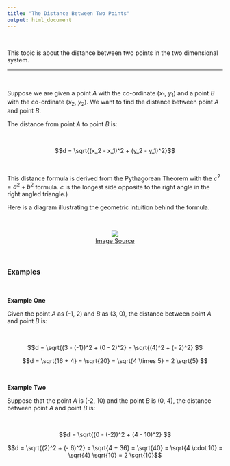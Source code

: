 ```yaml
---
title: "The Distance Between Two Points"
output: html_document
---
```


&nbsp;

This topic is about the distance between two points in the two dimensional system.

---

&nbsp;

Suppose we are given a point $A$ with the co-ordinate ($x_1$, $y_1$) and a point $B$ with the co-ordinate ($x_2$, $y_2$). We want to find the distance between point $A$ and point $B$.

The distance from point $A$ to point $B$ is:

&nbsp;

$$d = \sqrt{(x_2 - x_1)^2 + (y_2 - y_1)^2}$$

&nbsp;

This distance formula is derived from the Pythagorean Theorem with the $c^2 = a^2 + b^2$ formula. $c$ is the longest side opposite to the right angle in the right angled triangle.)

Here is a diagram illustrating the geometric intuition behind the formula.

&nbsp;

<center><img src="http://www.mathx.net/image/distance_formula.jpg" /></center>
<center><a href="http://www.mathx.net/image/distance_formula.jpg">Image Source</a></center>

&nbsp;

### Examples

&nbsp;

**Example One**

Given the point $A$ as (-1, 2) and $B$ as (3, 0), the distance between point $A$ and point $B$ is:

&nbsp;

$$d = \sqrt{(3 - (-1))^2 + (0 - 2)^2} = \sqrt{(4)^2 + (- 2)^2} $$

$$d = \sqrt{16 + 4} = \sqrt{20} = \sqrt{4 \times 5} = 2 \sqrt{5}  $$

&nbsp;

**Example Two**

Suppose that the point $A$ is (-2, 10) and the point $B$ is (0, 4), the distance between point $A$ and point $B$ is:

&nbsp;

$$d = \sqrt{(0 - (-2))^2 + (4 - 10)^2} $$

$$d = \sqrt{(2)^2 + (- 6)^2} = \sqrt{4 + 36} = \sqrt{40} = \sqrt{4 \cdot 10} = \sqrt{4} \sqrt{10} = 2 \sqrt{10}$$

&nbsp;
